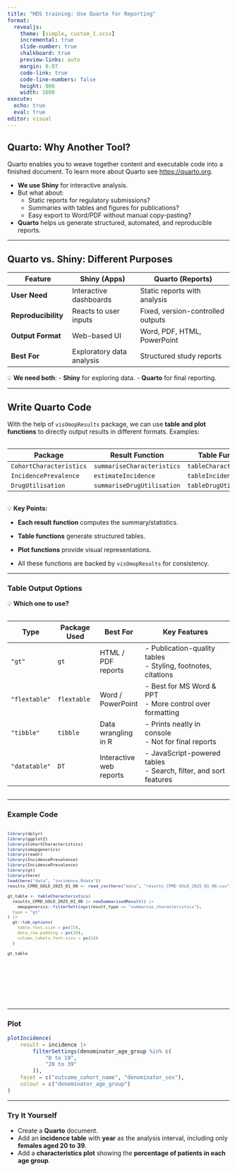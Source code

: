 ```yaml
---
title: "HDS training: Use Quarto for Reporting"
format:
  revealjs: 
    theme: [simple, custom_1.scss]
    incremental: true   
    slide-number: true
    chalkboard: true
    preview-links: auto
    margin: 0.07
    code-link: true
    code-line-numbers: false
    height: 900
    width: 1600
execute:
  echo: true
  eval: true
editor: visual
---
```


## Quarto: Why Another Tool?

Quarto enables you to weave together content and executable code into a finished document. To learn more about Quarto see <https://quarto.org>.

-   **We use Shiny** for interactive analysis.
-   But what about:
    -   Static reports for regulatory submissions?
    -   Summaries with tables and figures for publications?
    -   Easy export to Word/PDF without manual copy-pasting?
-   **Quarto** helps us generate structured, automated, and reproducible reports.

------------------------------------------------------------------------

## Quarto vs. Shiny: Different Purposes

| Feature             | **Shiny (Apps)**          | **Quarto (Reports)**              |
|--------------------|----------------------|------------------------------|
| **User Need**       | Interactive dashboards    | Static reports with analysis      |
| **Reproducibility** | Reacts to user inputs     | Fixed, version-controlled outputs |
| **Output Format**   | Web-based UI              | Word, PDF, HTML, PowerPoint       |
| **Best For**        | Exploratory data analysis | Structured study reports          |

💡 **We need both**: - **Shiny** for exploring data. - **Quarto** for final reporting.

------------------------------------------------------------------------

## Write Quarto Code

With the help of `visOmopResults` package, we can use **table and plot functions** to directly output results in different formats. Examples:

::: {style="max-height: 500px; overflow-y: auto; font-size: 0.8em;"}
| **Package**             | **Result Function**        | **Table Function**     | **Plot Function**     |
|-----------------|--------------------|-----------------|-----------------|
| `CohortCharacteristics` | `summariseCharacteristics` | `tableCharacteristics` | `plotCharacteristics` |
| `IncidencePrevalence`   | `estimateIncidence`        | `tableIncidence`       | `plotIncidence`       |
| `DrugUtilisation`       | `summariseDrugUtilisation` | `tableDrugUtilisation` | `plotDrugUtilisation` |
:::

💡 **Key Points:**

-   **Each result function** computes the summary/statistics.

-   **Table functions** generate structured tables.

-   **Plot functions** provide visual representations.

-   All these functions are backed by `visOmopResults` for consistency.

------------------------------------------------------------------------

### Table Output Options

💡 **Which one to use?**

::: {style="max-height: 500px; overflow-y: auto; font-size: 0.8em;"}
| **Type**      | **Package Used** | **Best For**            | **Key Features**                                                     |
|--------------|--------------|---------------|-----------------------------|
| `"gt"`        | `gt`             | HTML / PDF reports      | \- Publication-quality tables <br>- Styling, footnotes, citations    |
| `"flextable"` | `flextable`      | Word / PowerPoint       | \- Best for MS Word & PPT <br>- More control over formatting         |
| `"tibble"`    | `tibble`         | Data wrangling in R     | \- Prints neatly in console <br>- Not for final reports              |
| `"datatable"` | `DT`             | Interactive web reports | \- JavaScript-powered tables <br>- Search, filter, and sort features |
:::

------------------------------------------------------------------------

### Example Code

::: {style="max-height: 1000px; min-height: 400px;overflow-y: auto; font-size: 0.8em;"}
```r
library(dplyr)
library(ggplot2)
library(CohortCharacteristics)
library(omopgenerics)
library(readr)
library(IncidencePrevalence)
library(IncidencePrevalence)
library(gt)
library(here)
load(here("data", "incidence.Rdata"))
results_CPRD_GOLD_2025_01_08 <- read_csv(here("data", "results_CPRD GOLD_2025_01_08.csv"))
```

```r
gt_table <- tableCharacteristics(
  results_CPRD_GOLD_2025_01_08 |> newSummarisedResult() |> 
    omopgenerics::filterSettings(result_type == "summarise_characteristics"),
  type = "gt"
) |> 
  gt::tab_options(
    table.font.size = px(15),    
    data_row.padding = px(20),    
    column_labels.font.size = px(14) 
  )

gt_table
```
:::

------------------------------------------------------------------------

### Plot

```r
plotIncidence(
    result = incidence |>
        filterSettings(denominator_age_group %in% c(
            "0 to 19",
            "20 to 39"
        )),
    facet = c("outcome_cohort_name", "denominator_sex"),
    colour = c("denominator_age_group")
)
```

------------------------------------------------------------------------
### Try It Yourself

- Create a **Quarto** document.  
- Add an **incidence table** with **year** as the analysis interval, including only **females aged 20 to 39**.  
- Add a **characteristics plot** showing the **percentage of patients in each age group**.
